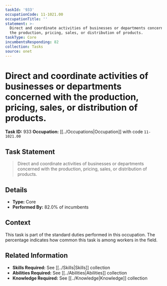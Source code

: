```yaml
---
taskId: '933'
occupationCode: 11-1021.00
occupationTitle: ''
statement: >-
  Direct and coordinate activities of businesses or departments concerned with
  the production, pricing, sales, or distribution of products.
taskType: Core
incumbentsResponding: 82
collection: Tasks
source: onet
---
```

# Direct and coordinate activities of businesses or departments concerned with the production, pricing, sales, or distribution of products.

**Task ID:** 933
**Occupation:** [[../Occupations|Occupation]] with code `11-1021.00`

## Task Statement

> Direct and coordinate activities of businesses or departments concerned with the production, pricing, sales, or distribution of products.

## Details

- **Type:** Core
- **Performed By:** 82.0% of incumbents

## Context

This task is part of the standard duties performed in this occupation. The percentage indicates how common this task is among workers in the field.

## Related Information

- **Skills Required:** See [[../Skills|Skills]] collection
- **Abilities Required:** See [[../Abilities|Abilities]] collection
- **Knowledge Required:** See [[../Knowledge|Knowledge]] collection
